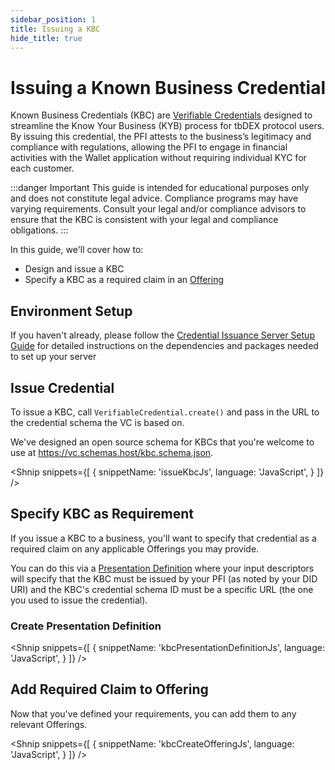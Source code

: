 ```yaml
---
sidebar_position: 1
title: Issuing a KBC
hide_title: true
---
```


<LanguageSwitcher languages="JavaScript, Kotlin" />

# Issuing a Known Business Credential

Known Business Credentials (KBC) are [Verifiable Credentials](/docs/web5/verifiable-credentials/what-are-vcs) designed to streamline the Know Your Business (KYB) process for tbDEX protocol users. 
By issuing this credential, the PFI attests to the business’s legitimacy and compliance with regulations, allowing the PFI to engage in financial activities with the Wallet application without requiring individual KYC for each customer.


:::danger Important
This guide is intended for educational purposes only and does not constitute legal advice. Compliance programs may have varying requirements. Consult your legal and/or compliance advisors to ensure that the KBC is consistent with your legal and compliance obligations.
:::

In this guide, we'll cover how to:
- Design and issue a KBC
- Specify a KBC as a required claim in an [Offering](/docs/tbdex/pfi/creating-offerings)

## Environment Setup
If you haven't already, please follow the [Credential Issuance Server Setup Guide](/docs/tbdex/issuer/vc-serverSetup) for detailed instructions on the dependencies and packages needed to set up your server

## Issue Credential

To issue a KBC, call `VerifiableCredential.create()` and pass in the URL to the credential schema the VC is based on. 

We've designed an open source schema for KBCs that you're welcome to use at https://vc.schemas.host/kbc.schema.json.

<Shnip
  snippets={[
    {
      snippetName: 'issueKbcJs',
      language: 'JavaScript',
    }
  ]}
/>

## Specify KBC as Requirement

If you issue a KBC to a business, you'll want to specify that credential as a required claim on any applicable Offerings you may provide. 

You can do this via a [Presentation Definition](/docs/web5/verifiable-credentials/presentation-definition) where your input descriptors will specify that the KBC must be issued by your PFI (as noted by your DID URI) and the KBC's credential schema ID must be a specific URL (the one you used to issue the credential).

### Create Presentation Definition

<Shnip
  snippets={[
    {
      snippetName: 'kbcPresentationDefinitionJs',
      language: 'JavaScript',
    }
  ]}
/>

## Add Required Claim to Offering

Now that you've defined your requirements, you can add them to any relevant Offerings.

<Shnip
  snippets={[
    {
      snippetName: 'kbcCreateOfferingJs',
      language: 'JavaScript',
    }
  ]}
/>